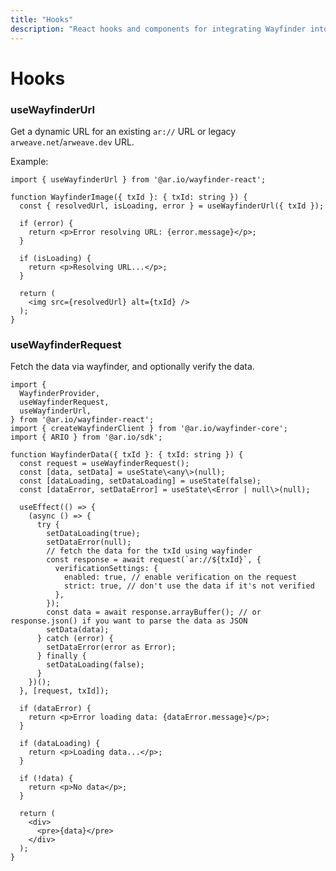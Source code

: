 ```yaml
---
title: "Hooks"
description: "React hooks and components for integrating Wayfinder into React applications"
---
```


# Hooks

### useWayfinderUrl

Get a dynamic URL for an existing `ar://` URL or legacy `arweave.net`/`arweave.dev` URL.

Example:

```tsx
import { useWayfinderUrl } from '@ar.io/wayfinder-react';

function WayfinderImage({ txId }: { txId: string }) {
  const { resolvedUrl, isLoading, error } = useWayfinderUrl({ txId });

  if (error) {
    return <p>Error resolving URL: {error.message}</p>;
  }

  if (isLoading) {
    return <p>Resolving URL...</p>;
  }

  return (
    <img src={resolvedUrl} alt={txId} />
  );
}
```

### useWayfinderRequest

Fetch the data via wayfinder, and optionally verify the data.

```tsx
import {
  WayfinderProvider,
  useWayfinderRequest,
  useWayfinderUrl,
} from '@ar.io/wayfinder-react';
import { createWayfinderClient } from '@ar.io/wayfinder-core';
import { ARIO } from '@ar.io/sdk';

function WayfinderData({ txId }: { txId: string }) {
  const request = useWayfinderRequest();
  const [data, setData] = useState\<any\>(null);
  const [dataLoading, setDataLoading] = useState(false);
  const [dataError, setDataError] = useState\<Error | null\>(null);

  useEffect(() => {
    (async () => {
      try {
        setDataLoading(true);
        setDataError(null);
        // fetch the data for the txId using wayfinder
        const response = await request(`ar://${txId}`, {
          verificationSettings: {
            enabled: true, // enable verification on the request
            strict: true, // don't use the data if it's not verified
          },
        });
        const data = await response.arrayBuffer(); // or response.json() if you want to parse the data as JSON
        setData(data);
      } catch (error) {
        setDataError(error as Error);
      } finally {
        setDataLoading(false);
      }
    })();
  }, [request, txId]);

  if (dataError) {
    return <p>Error loading data: {dataError.message}</p>;
  }

  if (dataLoading) {
    return <p>Loading data...</p>;
  }

  if (!data) {
    return <p>No data</p>;
  }

  return (
    <div>
      <pre>{data}</pre>
    </div>
  );
}
```
